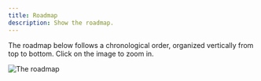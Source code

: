 ```yaml
---
title: Roadmap
description: Show the roadmap.
---
```



<Aside type="tip">
    The roadmap below follows a chronological order, organized vertically from top to bottom. Click on the image to zoom in.
</Aside>

![The roadmap](../../../assets/homelab_roadmap.svg)
